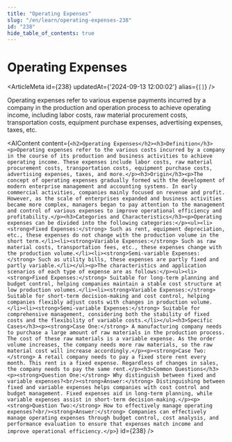 ```yaml
---
title: "Operating Expenses"
slug: "/en/learn/operating-expenses-238"
id: "238"
hide_table_of_contents: true
---
```



# Operating Expenses

<ArticleMeta id={238} updatedAt={'2024-09-13 12:00:02'} alias={`[]`} />
<div className='border-solid border-b border-t-0 my-4 border-[var(--ifm-color-gray-300)]' />

Operating expenses refer to various expense payments incurred by a company in the production and operation process to achieve operating income, including labor costs, raw material procurement costs, transportation costs, equipment purchase expenses, advertising expenses, taxes, etc.

<AIContent content={`<h2>Operating Expenses</h2><h3>Definition</h3><p>Operating expenses refer to the various costs incurred by a company in the course of its production and business activities to achieve operating income. These expenses include labor costs, raw material procurement costs, transportation costs, equipment purchase costs, advertising expenses, taxes, and more.</p><h3>Origin</h3><p>The concept of operating expenses gradually formed with the development of modern enterprise management and accounting systems. In early commercial activities, companies mainly focused on revenue and profit. However, as the scale of enterprises expanded and business activities became more complex, managers began to pay attention to the management and control of various expenses to improve operational efficiency and profitability.</p><h3>Categories and Characteristics</h3><p>Operating expenses can be divided into the following categories:</p><ul><li><strong>Fixed Expenses:</strong> Such as rent, equipment depreciation, etc., these expenses do not change with the production volume in the short term.</li><li><strong>Variable Expenses:</strong> Such as raw material costs, transportation fees, etc., these expenses change with the production volume.</li><li><strong>Semi-variable Expenses:</strong> Such as utility bills, these expenses are partly fixed and partly variable.</li></ul><p>The characteristics and application scenarios of each type of expense are as follows:</p><ul><li><strong>Fixed Expenses:</strong> Suitable for long-term planning and budget control, helping companies maintain a stable cost structure at low production volumes.</li><li><strong>Variable Expenses:</strong> Suitable for short-term decision-making and cost control, helping companies flexibly adjust costs with changes in production volume.</li><li><strong>Semi-variable Expenses:</strong> Suitable for comprehensive management, considering both the stability of fixed costs and the flexibility of variable costs.</li></ul><h3>Specific Cases</h3><p><strong>Case One:</strong> A manufacturing company needs to purchase a large amount of raw materials in the production process. The cost of these raw materials is a variable expense. As the order volume increases, the company needs more raw materials, so the raw material cost will increase accordingly.</p><p><strong>Case Two:</strong> A retail company needs to pay a fixed store rent every month. This rent is a fixed expense. Regardless of changes in sales, the company needs to pay the same rent.</p><h3>Common Questions</h3><p><strong>Question One:</strong> Why distinguish between fixed and variable expenses?<br/><strong>Answer:</strong> Distinguishing between fixed and variable expenses helps companies with cost control and budget management. Fixed expenses aid in long-term planning, while variable expenses assist in short-term decision-making.</p><p><strong>Question Two:</strong> How to effectively manage operating expenses?<br/><strong>Answer:</strong> Companies can effectively manage operating expenses through budget control, cost analysis, and performance evaluation to ensure that expenses match income and improve operational efficiency.</p>`} id={238} />
